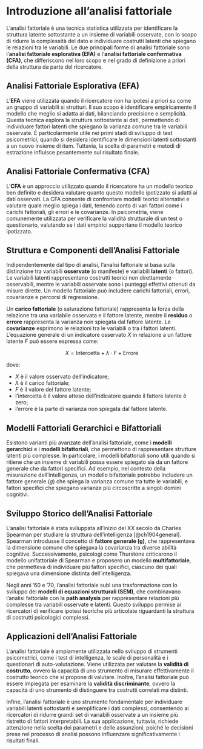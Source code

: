 # Introduzione all'analisi fattoriale

L'analisi fattoriale è una tecnica statistica utilizzata per identificare la struttura latente sottostante a un insieme di variabili osservate, con lo scopo di ridurre la complessità del dato e individuare costrutti latenti che spiegano le relazioni tra le variabili. Le due principali forme di analisi fattoriale sono l'**analisi fattoriale esplorativa (EFA)** e l'**analisi fattoriale confermativa (CFA)**, che differiscono nel loro scopo e nel grado di definizione a priori della struttura da parte del ricercatore.

## Analisi Fattoriale Esplorativa (EFA)

L'**EFA** viene utilizzata quando il ricercatore non ha ipotesi a priori su come un gruppo di variabili si strutturi. Il suo scopo è identificare empiricamente il modello che meglio si adatta ai dati, bilanciando precisione e semplicità. Questa tecnica esplora la struttura sottostante ai dati, permettendo di individuare fattori latenti che spiegano la varianza comune tra le variabili osservate. È particolarmente utile nei primi stadi di sviluppo di test psicometrici, quando si desidera identificare le dimensioni latenti sottostanti a un nuovo insieme di item. Tuttavia, la scelta di parametri e metodi di estrazione influisce pesantemente sul risultato finale.

## Analisi Fattoriale Confermativa (CFA)

L'**CFA** è un approccio utilizzato quando il ricercatore ha un modello teorico ben definito e desidera valutare quanto questo modello ipotizzato si adatti ai dati osservati. La CFA consente di confrontare modelli teorici alternativi e valutare quale meglio spiega i dati, tenendo conto di vari fattori come i carichi fattoriali, gli errori e le covarianze. In psicometria, viene comunemente utilizzata per verificare la validità strutturale di un test o questionario, valutando se i dati empirici supportano il modello teorico ipotizzato.

## Struttura e Componenti dell'Analisi Fattoriale

Indipendentemente dal tipo di analisi, l'analisi fattoriale si basa sulla distinzione tra variabili **osservate** (o manifeste) e variabili **latenti** (o fattori). Le variabili latenti rappresentano costrutti teorici non direttamente osservabili, mentre le variabili osservate sono i punteggi effettivi ottenuti da misure dirette. Un modello fattoriale può includere carichi fattoriali, errori, covarianze e percorsi di regressione.

Un **carico fattoriale** (o saturazione fattoriale) rappresenta la forza della relazione tra una variabile osservata e il fattore latente, mentre il **residuo** o **errore** rappresenta la varianza non spiegata dal fattore latente. Le **covarianze** esprimono le relazioni tra le variabili o tra i fattori latenti. L'equazione generale di un indicatore osservato $X$ in relazione a un fattore latente $F$ può essere espressa come:

$$
X = \text{Intercetta} + \lambda \cdot F + \text{Errore}
$$

dove:

- $X$ è il valore osservato dell'indicatore;
- $\lambda$ è il carico fattoriale;
- $F$ è il valore del fattore latente;
- l'intercetta è il valore atteso dell'indicatore quando il fattore latente è zero;
- l'errore è la parte di varianza non spiegata dal fattore latente.

## Modelli Fattoriali Gerarchici e Bifattoriali

Esistono varianti più avanzate dell'analisi fattoriale, come i **modelli gerarchici** e i **modelli bifattoriali**, che permettono di rappresentare strutture latenti più complesse. In particolare, i modelli bifattoriali sono utili quando si ritiene che un insieme di variabili possa essere spiegato sia da un fattore generale che da fattori specifici. Ad esempio, nel contesto della misurazione dell'intelligenza, un modello bifattoriale potrebbe includere un fattore generale ($g$) che spiega la varianza comune tra tutte le variabili, e fattori specifici che spiegano varianze più circoscritte a singoli domini cognitivi.

## Sviluppo Storico dell'Analisi Fattoriale

L'analisi fattoriale è stata sviluppata all'inizio del XX secolo da Charles Spearman per studiare la struttura dell'intelligenza [@ch1904general]. Spearman introdusse il concetto di **fattore generale (g)**, che rappresentava la dimensione comune che spiegava la covarianza tra diverse abilità cognitive. Successivamente, psicologi come Thurstone criticarono il modello unifattoriale di Spearman e proposero un modello **multifattoriale**, che permetteva di individuare più fattori specifici, ciascuno dei quali spiegava una dimensione distinta dell'intelligenza.

Negli anni '60 e '70, l'analisi fattoriale subì una trasformazione con lo sviluppo dei **modelli di equazioni strutturali (SEM)**, che combinavano l'analisi fattoriale con la **path analysis** per rappresentare relazioni più complesse tra variabili osservate e latenti. Questo sviluppo permise ai ricercatori di verificare ipotesi teoriche più articolate riguardanti la struttura di costrutti psicologici complessi.

## Applicazioni dell'Analisi Fattoriale

L'analisi fattoriale è ampiamente utilizzata nello sviluppo di strumenti psicometrici, come i test di intelligenza, le scale di personalità e i questionari di auto-valutazione. Viene utilizzata per valutare la **validità di costrutto**, ovvero la capacità di uno strumento di misurare effettivamente il costrutto teorico che si propone di valutare. Inoltre, l'analisi fattoriale può essere impiegata per esaminare la **validità discriminante**, ovvero la capacità di uno strumento di distinguere tra costrutti correlati ma distinti.

Infine, l'analisi fattoriale è uno strumento fondamentale per individuare variabili latenti sottostanti e semplificare i dati complessi, consentendo ai ricercatori di ridurre grandi set di variabili osservate a un insieme più ristretto di fattori interpretabili. La sua applicazione, tuttavia, richiede attenzione nella scelta dei parametri e delle assunzioni, poiché le decisioni prese nel processo di analisi possono influenzare significativamente i risultati finali.

